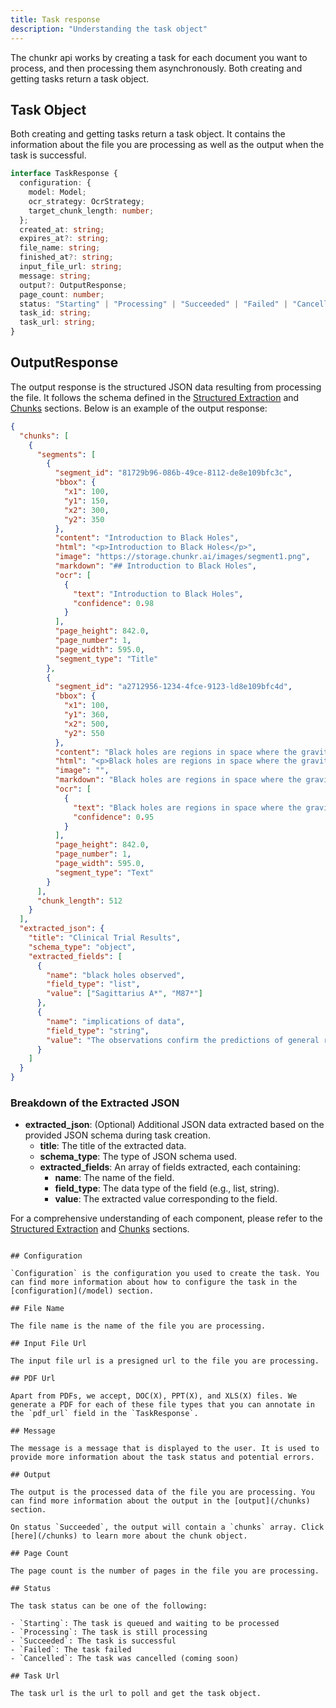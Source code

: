 ```yaml
---
title: Task response
description: "Understanding the task object"
---
```


The chunkr api works by creating a task for each document you want to process, and then processing them asynchronously.
Both creating and getting tasks return a task object.

## Task Object

Both creating and getting tasks return a task object.
It contains the information about the file you are processing as well as the output when the task is successful.

```typescript
interface TaskResponse {
  configuration: {
    model: Model;
    ocr_strategy: OcrStrategy;
    target_chunk_length: number;
  };
  created_at: string;
  expires_at?: string;
  file_name: string;
  finished_at?: string;
  input_file_url: string;
  message: string;
  output?: OutputResponse;
  page_count: number;
  status: "Starting" | "Processing" | "Succeeded" | "Failed" | "Cancelled";
  task_id: string;
  task_url: string;
}
```

## OutputResponse

The output response is the structured JSON data resulting from processing the file. It follows the schema defined in the [Structured Extraction](/structured_extraction.mdx) and [Chunks](/chunks.mdx) sections. Below is an example of the output response:

```json
{
  "chunks": [
    {
      "segments": [
        {
          "segment_id": "81729b96-086b-49ce-8112-de8e109bfc3c",
          "bbox": {
            "x1": 100,
            "y1": 150,
            "x2": 300,
            "y2": 350
          },
          "content": "Introduction to Black Holes",
          "html": "<p>Introduction to Black Holes</p>",
          "image": "https://storage.chunkr.ai/images/segment1.png",
          "markdown": "## Introduction to Black Holes",
          "ocr": [
            {
              "text": "Introduction to Black Holes",
              "confidence": 0.98
            }
          ],
          "page_height": 842.0,
          "page_number": 1,
          "page_width": 595.0,
          "segment_type": "Title"
        },
        {
          "segment_id": "a2712956-1234-4fce-9123-ld8e109bfc4d",
          "bbox": {
            "x1": 100,
            "y1": 360,
            "x2": 500,
            "y2": 550
          },
          "content": "Black holes are regions in space where the gravitational pull is so strong that nothing, not even light, can escape from them.",
          "html": "<p>Black holes are regions in space where the gravitational pull is so strong that nothing, not even light, can escape from them.</p>",
          "image": "",
          "markdown": "Black holes are regions in space where the gravitational pull is so strong that nothing, not even light, can escape from them.",
          "ocr": [
            {
              "text": "Black holes are regions in space where the gravitational pull is so strong that nothing, not even light, can escape from them.",
              "confidence": 0.95
            }
          ],
          "page_height": 842.0,
          "page_number": 1,
          "page_width": 595.0,
          "segment_type": "Text"
        }
      ],
      "chunk_length": 512
    }
  ],
  "extracted_json": {
    "title": "Clinical Trial Results",
    "schema_type": "object",
    "extracted_fields": [
      {
        "name": "black holes observed",
        "field_type": "list",
        "value": ["Sagittarius A*", "M87*"]
      },
      {
        "name": "implications of data",
        "field_type": "string",
        "value": "The observations confirm the predictions of general relativity."
      }
    ]
  }
}
```

### Breakdown of the Extracted JSON

- **extracted_json**: (Optional) Additional JSON data extracted based on the provided JSON schema during task creation.
  - **title**: The title of the extracted data.
  - **schema_type**: The type of JSON schema used.
  - **extracted_fields**: An array of fields extracted, each containing:
    - **name**: The name of the field.
    - **field_type**: The data type of the field (e.g., list, string).
    - **value**: The extracted value corresponding to the field.

For a comprehensive understanding of each component, please refer to the [Structured Extraction](/structured_extraction.mdx) and [Chunks](/chunks.mdx) sections.

```

## Configuration

`Configuration` is the configuration you used to create the task. You can find more information about how to configure the task in the [configuration](/model) section.

## File Name

The file name is the name of the file you are processing.

## Input File Url

The input file url is a presigned url to the file you are processing.

## PDF Url

Apart from PDFs, we accept, DOC(X), PPT(X), and XLS(X) files. We generate a PDF for each of these file types that you can annotate in the `pdf_url` field in the `TaskResponse`.

## Message

The message is a message that is displayed to the user. It is used to provide more information about the task status and potential errors.

## Output

The output is the processed data of the file you are processing. You can find more information about the output in the [output](/chunks) section.

On status `Succeeded`, the output will contain a `chunks` array. Click [here](/chunks) to learn more about the chunk object.

## Page Count

The page count is the number of pages in the file you are processing.

## Status

The task status can be one of the following:

- `Starting`: The task is queued and waiting to be processed
- `Processing`: The task is still processing
- `Succeeded`: The task is successful
- `Failed`: The task failed
- `Cancelled`: The task was cancelled (coming soon)

## Task Url

The task url is the url to poll and get the task object.

```

```

```
